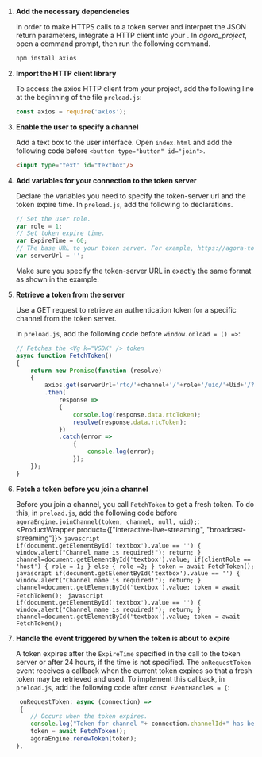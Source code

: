 <PlatformWrapper platform="electron">
    
1.  **Add the necessary dependencies**

    In order to make HTTPS calls to a token server and interpret the JSON return parameters, integrate a HTTP client into your <Vpl k="CLIENT" />. In *agora\_project*, open a command prompt, then run the following command.

    ```bash
    npm install axios
    ```

2.  **Import the HTTP client library**

    To access the axios HTTP client from your project, add the following line at the beginning of the file `preload.js`:

    ```javascript
    const axios = require('axios');
    ```

3.  **Enable the user to specify a channel**

    Add a text box to the user interface. Open `index.html` and add the following code before `<button type="button" id="join">`.

    ```html
    <input type="text" id="textbox"/>
    ```

4.  **Add variables for your connection to the token server**

    Declare the variables you need to specify the token-server url and the token expire time. In `preload.js`, add the following to declarations.
    ```javascript
    // Set the user role.
    var role = 1;
    // Set token expire time.
    var ExpireTime = 60;
    // The base URL to your token server. For example, https://agora-token-service-production-92ff.up.railway.app".
    var serverUrl = '';
    ```
    Make sure you specify the token-server URL in exactly the same format as shown in the example.

5.  **Retrieve a token from the server**

    Use a GET request to retrieve an authentication token for a specific channel from the token server.

    In `preload.js`, add the following code before `window.onload = () =>`:

    ```javascript
    // Fetches the <Vg k="VSDK" /> token
    async function FetchToken()
    {
        return new Promise(function (resolve)
        {
            axios.get(serverUrl+'rtc/'+channel+'/'+role+'/uid/'+Uid+'/?expiry='+ExpireTime)
            .then(
                response =>
                {
                    console.log(response.data.rtcToken);
                    resolve(response.data.rtcToken);
                })
                .catch(error =>
                    {
                        console.log(error);
                    });
        });
    }
    ```

6.  **Fetch a token before you join a channel**

    Before you join a channel, you call `FetchToken` to get a fresh token. To do this, in `preload.js`, add the following code before `agoraEngine.joinChannel(token, channel, null, uid);`:
    <ProductWrapper product={["interactive-live-streaming", "broadcast-streaming"]}>
        ```javascript
        if(document.getElementById('textbox').value == '')
        {
            window.alert("Channel name is required!");
            return;
        }
        channel=document.getElementById('textbox').value;
         if(clientRole == 'host')
        {
            role = 1;
        }
        else
        {
            role =2;
        }
        token = await FetchToken();
        ```
    </ProductWrapper>
    <ProductWrapper product="video-calling">
        ```javascript
        if(document.getElementById('textbox').value == '')
        {
            window.alert("Channel name is required!");
            return;
        }
        channel=document.getElementById('textbox').value;
        token = await FetchToken();
        ```
    </ProductWrapper>
    <ProductWrapper product="voice-calling">
        ```javascript
        if(document.getElementById('textbox').value == '')
        {
            window.alert("Channel name is required!");
            return;
        }
        channel=document.getElementById('textbox').value;
        token = await FetchToken();
        ```
    </ProductWrapper>

7.  **Handle the event triggered by <Vg k="AGORA_BACKEND" /> when the token is about to expire**

    A token expires after the `ExpireTime` specified in the call to the token server or after 24 hours, if the time is not specified. The `onRequestToken` event receives a callback when the current token expires so that a fresh token may be retrieved and used. To implement this callback, in `preload.js`, add the following code after `const EventHandles = {`:

    ```javascript
     onRequestToken: async (connection) =>
     {
        // Occurs when the token expires.
        console.log("Token for channel "+ connection.channelId+" has been expired");
        token = await FetchToken();
        agoraEngine.renewToken(token);
    },
    ```
</PlatformWrapper>
